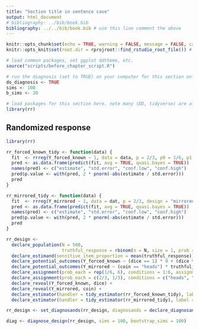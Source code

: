 ```yaml
---
title: "Section title in sentence case"
output: html_document
# bibliography: ../bib/book.bib 
bibliography: ../../bib/book.bib # use this line comment the above
---
```


<!-- note do_bookdown is set in index.rmd, so we know if you're running just this .Rmd or compiling the book-->
```r
knitr::opts_chunk$set(echo = TRUE, warning = FALSE, message = FALSE, cache = FALSE)
knitr::opts_knit$set(root.dir = rprojroot::find_rstudio_root_file()) # files are all relative to RStudio project home
```

```r
# load common packages, set ggplot ddtheme, etc.
source("scripts/before_chapter_script.R")
```

<!-- start post here, do not edit above -->

```r
# run the diagnosis (set to TRUE) on your computer for this section only before pushing to Github. no diagnosis will ever take place on github.
do_diagnosis <- TRUE
sims <- 100
b_sims <- 20
```

```r
# load packages for this section here. note many (DD, tidyverse) are already available, see scripts/package-list.R
library(rr)
```

## 	Randomized response

```r
library(rr)

rr_forced_known_tidy <- function(data) {
  fit  <- rrreg(Y_forced_known ~ 1, data = data, p = 2/3, p0 = 1/6, p1 = 1/6, design = "forced-known")
  pred <- as.data.frame(predict(fit, avg = TRUE, quasi.bayes = TRUE))
  names(pred) <- c("estimate", "std.error", "conf.low", "conf.high")
  pred$p.value <- with(pred, 2 * pnorm(-abs(estimate / std.error)))
  pred
}

rr_mirrored_tidy <- function(data) {
  fit  <- rrreg(Y_mirrored ~ 1, data = dat, p = 2/3, design = "mirrored")
  pred <- as.data.frame(predict(fit, avg = TRUE, quasi.bayes = TRUE))
  names(pred) <- c("estimate", "std.error", "conf.low", "conf.high")
  pred$p.value <- with(pred, 2 * pnorm(-abs(estimate / std.error)))
  pred
}

rr_design <-
  declare_population(N = 500, 
                     truthful_response = rbinom(n = N, size = 1, prob = 0.3)) +
  declare_estimand(sensitive_item_proportion = mean(truthful_response)) +
  declare_potential_outcomes(Y_forced_known ~ (dice == 1) * 0 + (dice %in% 2:5) * truthful_response + (dice == 6) * 1, conditions = 1:6, assignment_variable = "dice") +
  declare_potential_outcomes(Y_mirrored ~ (coin == "heads") * truthful_response + (coin == "tails") * (1 - truthful_response), conditions = c("heads", "tails"), assignment_variable = "coin") +
  declare_assignment(prob_each = rep(1/6, 6), conditions = 1:6, assignment_variable = "dice") +
  declare_assignment(prob_each = c(2/3, 1/3), conditions = c("heads", "tails"), assignment_variable = "coin") +
  declare_reveal(Y_forced_known, dice) +
  declare_reveal(Y_mirrored, coin) +
  declare_estimator(handler = tidy_estimator(rr_forced_known_tidy), label = "forced_known", estimand = "sensitive_item_proportion") +
  declare_estimator(handler = tidy_estimator(rr_mirrored_tidy), label = "mirrored", estimand = "sensitive_item_proportion")

rr_design <- set_diagnosands(rr_design, diagnosands = declare_diagnosands(select = c(bias, rmse, power)))

diag <- diagnose_design(rr_design, sims = 100, bootstrap_sims = 100)
```









